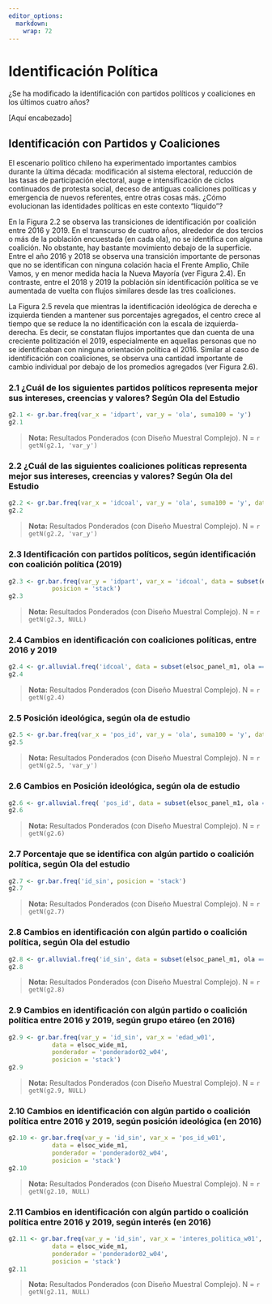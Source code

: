 ```yaml
---
editor_options: 
  markdown: 
    wrap: 72
---
```


# Identificación Política
¿Se ha modificado la identificación con partidos políticos y coaliciones en los últimos cuatro años?

[Aquí encabezado]

## Identificación con Partidos y Coaliciones

El escenario político chileno ha experimentado importantes cambios durante la última década: modificación al sistema electoral, reducción de las tasas de participación electoral, auge e intensificación de ciclos continuados de protesta social, deceso de antiguas coaliciones políticas y emergencia de nuevos referentes, entre otras cosas más. ¿Cómo evolucionan las identidades políticas en este contexto "líquido"?


En la Figura 2.2 se observa las transiciones de identificación por coalición entre 2016 y 2019. En el transcurso de cuatro años, alrededor de dos tercios o más de la población encuestada (en cada ola), no se identifica con alguna coalición. No obstante, hay bastante movimiento debajo de la superficie. Entre el año 2016 y 2018 se observa una transición importante de personas que no se identifican con ninguna colación hacia el Frente Amplio, Chile Vamos, y en menor medida hacia la Nueva Mayoría (ver Figura 2.4). En contraste, entre el 2018 y 2019 la población sin identificación política se ve aumentada de vuelta con flujos similares desde las tres coaliciones.


La Figura 2.5 revela que mientras la identificación ideológica de derecha e izquierda tienden a mantener sus porcentajes agregados, el centro crece al tiempo que se reduce la no identificación con la escala de izquierda-derecha. Es decir, se constatan flujos importantes que dan cuenta de una creciente politización el 2019, especialmente en aquellas personas que no se identificaban con ninguna orientación política el 2016. Similar al caso de identificación con coaliciones, se observa una cantidad importante de cambio individual por debajo de los promedios agregados (ver Figura 2.6).



### 2.1 ¿Cuál de los siguientes partidos políticos representa mejor sus intereses, creencias y valores? Según Ola del Estudio
```r
g2.1 <- gr.bar.freq(var_x = 'idpart', var_y = 'ola', suma100 = 'y')
g2.1
```

>  **Nota:**  Resultados Ponderados (con Diseño Muestral Complejo). N = `r getN(g2.1, 'var_y')`

### 2.2 ¿Cuál de las siguientes coaliciones políticas representa mejor sus intereses, creencias y valores? Según Ola del Estudio
```r
g2.2 <- gr.bar.freq(var_x = 'idcoal', var_y = 'ola', suma100 = 'y', data = elsoc_panel_m1, expand=T)
g2.2
```

>  **Nota:**  Resultados Ponderados (con Diseño Muestral Complejo). N = `r getN(g2.2, 'var_y')`

### 2.3 Identificación con partidos políticos, según identificación con coalición política (2019)
```r
g2.3 <- gr.bar.freq(var_y = 'idpart', var_x = 'idcoal', data = subset(elsoc_panel_m1, ola == 2019 & idcoal != 'Otro'),
            posicion = 'stack')
g2.3
```


>  **Nota:**  Resultados Ponderados (con Diseño Muestral Complejo). N = `r getN(g2.3, NULL)`

### 2.4 Cambios en identificación con coaliciones políticas, entre 2016 y 2019
```r

g2.4 <- gr.alluvial.freq('idcoal', data = subset(elsoc_panel_m1, ola == 2016 | ola == 2018 | ola == 2019))
g2.4

```


>  **Nota:**  Resultados Ponderados (con Diseño Muestral Complejo). N = `r getN(g2.4)`


### 2.5 Posición ideológica, según ola de estudio
```r
g2.5 <- gr.bar.freq(var_x = 'pos_id', var_y = 'ola', suma100 = 'y', data = subset(elsoc_panel_m1, ola == 2016 | ola == 2019), limits_y = c(0,.5))
g2.5
```


>  **Nota:**  Resultados Ponderados (con Diseño Muestral Complejo). N = `r getN(g2.5, 'var_y')`

### 2.6 Cambios en Posición ideológica, según ola de estudio
```r
g2.6 <- gr.alluvial.freq( 'pos_id', data = subset(elsoc_panel_m1, ola == 2016 | ola == 2019))
g2.6
```


>  **Nota:**  Resultados Ponderados (con Diseño Muestral Complejo). N = `r getN(g2.6)`

### 2.7 Porcentaje que se identifica con algún partido o coalición política, según Ola del estudio
```r
g2.7 <- gr.bar.freq('id_sin', posicion = 'stack')
g2.7
```


>  **Nota:**  Resultados Ponderados (con Diseño Muestral Complejo). N = `r getN(g2.7)`

### 2.8 Cambios en identificación con algún partido o coalición política, según Ola del estudio
```r
g2.8 <- gr.alluvial.freq('id_sin', data = subset(elsoc_panel_m1, ola == 2016 | ola == 2019), posicion_leyenda = 'top')
g2.8
```


>  **Nota:**  Resultados Ponderados (con Diseño Muestral Complejo). N = `r getN(g2.8)`

### 2.9 Cambios en identificación con algún partido o coalición política entre 2016 y 2019, según grupo etáreo (en 2016)
```r
g2.9 <- gr.bar.freq(var_y = 'id_sin', var_x = 'edad_w01', 
            data = elsoc_wide_m1,
            ponderador = 'ponderador02_w04',
            posicion = 'stack')
g2.9
```

>  **Nota:**  Resultados Ponderados (con Diseño Muestral Complejo). N = `r getN(g2.9, NULL)`


### 2.10 Cambios en identificación con algún partido o coalición política entre 2016 y 2019, según posición ideológica (en 2016)
```r
g2.10 <- gr.bar.freq(var_y = 'id_sin', var_x = 'pos_id_w01', 
            data = elsoc_wide_m1,
            ponderador = 'ponderador02_w04',
            posicion = 'stack')
g2.10
```

>  **Nota:**  Resultados Ponderados (con Diseño Muestral Complejo). N = `r getN(g2.10, NULL)`


### 2.11 Cambios en identificación con algún partido o coalición política entre 2016 y 2019, según interés (en 2016)
```r
g2.11 <- gr.bar.freq(var_y = 'id_sin', var_x = 'interes_politica_w01', 
            data = elsoc_wide_m1,
            ponderador = 'ponderador02_w04',
            posicion = 'stack')
g2.11
```

>  **Nota:**  Resultados Ponderados (con Diseño Muestral Complejo). N = `r getN(g2.11, NULL)`
